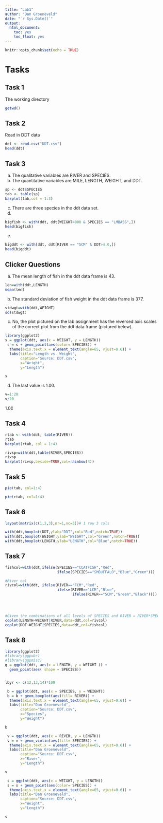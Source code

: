 ```yaml
---
title: "Lab1"
author: "Dan Groeneveld"
date: "`r Sys.Date()`"
output:
  html_document:
    toc: yes
    toc_float: yes
---
```


```r
knitr::opts_chunk$set(echo = TRUE)
```

# Tasks

## Task 1


The working directory

```r
getwd()
```
## Task 2

Read in DDT data

```r
ddt <- read.csv("DDT.csv")
head(ddt)
```


## Task 3

  a. The qualitative variables are RIVER and SPECIES.
  b. The quantitative variables are MILE, LENGTH, WEIGHT, and DDT.
  
```r
sp <- ddt$SPECIES
tab <- table(sp)
barplot(tab,col = 1:3)
```
 
  c. There are three species in the ddt data set.
  d.
  
```r
bigfish <- with(ddt, ddt[WEIGHT>800 & SPECIES == "LMBASS",])
head(bigfish)
```

  e.
  
```r
bigddt <- with(ddt, ddt[RIVER == "SCM" & DDT>4.0,])
head(bigddt)
```

## Clicker Questions

  a. The mean length of fish in the ddt data frame is 43.
```r
len=with(ddt,LENGTH)
mean(len)
```
  
  b. The standard deviation of fish weight in the ddt data frame is 377.
```r
stdwgt=with(ddt,WEIGHT)
sd(stdwgt)
```

  c. No, the plot pictured on the lab assignment has the reversed axis scales of the correct plot from the ddt data frame (pictured below).
```r
library(ggplot2)
s = ggplot(ddt, aes(x = WEIGHT, y = LENGTH))
 s = s + geom_point(aes(color= SPECIES)) + 
  theme(axis.text.x = element_text(angle=65, vjust=0.6)) + 
  labs(title="Length vs. Weight",
       caption="Source: DDT.csv",
       x="Weight",
       y="Length")

s
```
  
  d. The last value is 1.00.
```r
v=1:20
v/20
```
  1.00
  
## Task 4

```r
rtab <- with(ddt, table(RIVER))
rtab
barplot(rtab, col = 1:4)
```


```r
rivsp=with(ddt,table(RIVER,SPECIES))
rivsp
barplot(rivsp,beside=TRUE,col=rainbow(4))

```


## Task 5

```r
pie(tab, col=1:4)
```

```r
pie(rtab, col=1:4)
```

## Task 6

```r
layout(matrix(c(1,2,3),nr=1,nc=3))# 1 row 3 cols

with(ddt,boxplot(DDT,ylab="DDT",col="Red",notch=TRUE))
with(ddt,boxplot(WEIGHT,ylab="WEIGHT",col="Green",notch=TRUE))
with(ddt,boxplot(LENGTH,ylab="LENGTH",col="Blue",notch=TRUE))

```

## Task 7

```r
fishcol=with(ddt,ifelse(SPECIES=="CCATFISH","Red",
                        ifelse(SPECIES=="SMBUFFALO","Blue","Green")))

#River col
rivcol=with(ddt, ifelse(RIVER=="FCM","Red",
                        ifelse(RIVER=="LCM","Blue",
                               ifelse(RIVER=="SCM","Green","Black"))))




#Given the combinations of all levels of SPECIES and RIVER = RIVER*SPECIES
coplot(LENGTH~WEIGHT|RIVER,data=ddt,col=rivcol)
coplot(DDT~WEIGHT|SPECIES,data=ddt,col=fishcol)
```

## Task 8

```r
library(ggplot2)
#library(ggpubr)
#library(ggpmisc)
g = ggplot(ddt, aes(x = LENGTH, y = WEIGHT )) + 
  geom_point(aes( shape = SPECIES))


lbyr <- c(12,13,14)*100

 b = ggplot(ddt, aes(x = SPECIES, y = WEIGHT))
 b = b + geom_boxplot(aes(fill= RIVER)) + 
  theme(axis.text.x = element_text(angle=65, vjust=0.6)) + 
  labs(title="Dan Groeneveld", 
       caption="Source: DDT.csv",
       x="Species",
       y="Weight")

b

 v = ggplot(ddt, aes(x = RIVER, y = LENGTH))
 v = v + geom_violin(aes(fill= SPECIES)) + 
  theme(axis.text.x = element_text(angle=65, vjust=0.6)) + 
  labs(title="Dan Groeneveld", 
       caption="Source: DDT.csv",
       x="River",
       y="Length")

v

 s = ggplot(ddt, aes(x = WEIGHT, y = LENGTH))
 s = s + geom_point(aes(color= SPECIES)) + 
  theme(axis.text.x = element_text(angle=65, vjust=0.6)) + 
  labs(title="Dan Groeneveld", 
       caption="Source: DDT.csv",
       x="Weight",
       y="Length")

s

```




